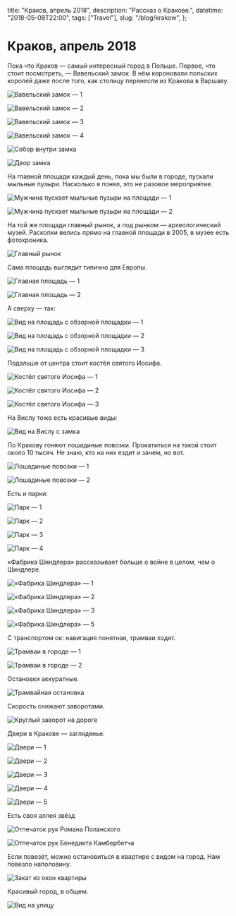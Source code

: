   title: "Краков, апрель 2018",
  description: "Рассказ о Кракове.",
  datetime: "2018-05-08T22:00",
  tags: ["Travel"],
  slug: "/blog/krakow",
};

# Краков, апрель 2018

Пока что Краков — самый интересный город в Польше. Первое, что стоит посмотреть, — Вавельский замок. В нём короновали польских королей даже после того, как столицу перенесли из Кракова в Варшаву.

![Вавельский замок — 1](/img/notes/travel/krakow/1.jpg)

![Вавельский замок — 2](/img/notes/travel/krakow/2.jpg)

![Вавельский замок — 3](/img/notes/travel/krakow/3.jpg)

![Вавельский замок — 4](/img/notes/travel/krakow/4.jpg)

![Собор внутри замка](/img/notes/travel/krakow/5.jpg)

![Двор замка](/img/notes/travel/krakow/6.jpg)

На главной площади каждый день, пока мы были в городе, пускали мыльные пузыри. Насколько я понял, это не разовое мероприятие.

![Мужчина пускает мыльные пузыри на площади — 1](/img/notes/travel/krakow/7.jpg)

![Мужчина пускает мыльные пузыри на площади — 2](/img/notes/travel/krakow/8.jpg)

На той же площади главный рынок, а под рынком — археологический музей. Раскопки велись прямо на главной площади в 2005, в музее есть фотохроника.

![Главный рынок](/img/notes/travel/krakow/9.jpg)

Сама площадь выглядит типично для Европы.

![Главная площадь — 1](/img/notes/travel/krakow/10.jpg)

![Главная площадь — 2](/img/notes/travel/krakow/11.jpg)

А сверху — так:

![Вид на площадь с обзорной площадки — 1](/img/notes/travel/krakow/12.jpg)

![Вид на площадь с обзорной площадки — 2](/img/notes/travel/krakow/13.jpg)

![Вид на площадь с обзорной площадки — 3](/img/notes/travel/krakow/14.jpg)

Подальше от центра стоит костёл святого Иосифа.

![Костёл святого Иосифа — 1](/img/notes/travel/krakow/15.jpg)

![Костёл святого Иосифа — 2](/img/notes/travel/krakow/16.jpg)

![Костёл святого Иосифа — 3](/img/notes/travel/krakow/17.jpg)

На Вислу тоже есть красивые виды:

![Вид на Вислу с замка](/img/notes/travel/krakow/18.jpg)

По Кракову гоняют лошадиные повозки. Прокатиться на такой стоит около 10 тысяч. Не знаю, кто на них ездит и зачем, но вот.

![Лошадиные повозки — 1](/img/notes/travel/krakow/19.jpg)

![Лошадиные повозки — 2](/img/notes/travel/krakow/20.jpg)

Есть и парки:

![Парк — 1](/img/notes/travel/krakow/21.jpg)

![Парк — 2](/img/notes/travel/krakow/22.jpg)

![Парк — 3](/img/notes/travel/krakow/23.jpg)

![Парк — 4](/img/notes/travel/krakow/24.jpg)

«Фабрика Шиндлера» рассказывает больше о войне в целом, чем о Шиндлере.

![«Фабрика Шиндлера» — 1](/img/notes/travel/krakow/25.jpg)

![«Фабрика Шиндлера» — 2](/img/notes/travel/krakow/26.jpg)

![«Фабрика Шиндлера» — 3](/img/notes/travel/krakow/27.jpg)

![«Фабрика Шиндлера» — 5](/img/notes/travel/krakow/29.jpg)

С транспортом ок: навигация понятная, трамваи ходят.

![Трамваи в городе — 1](/img/notes/travel/krakow/30.jpg)

![Трамваи в городе — 2](/img/notes/travel/krakow/31.jpg)

Остановки аккуратные.

![Трамвайная остановка](/img/notes/travel/krakow/32.jpg)

Скорость снижают заворотами.

![Круглый заворот на дороге](/img/notes/travel/krakow/33.jpg)

Двери в Кракове — загляденье.

![Двери — 1](/img/notes/travel/krakow/34.jpg)

![Двери — 2](/img/notes/travel/krakow/35.jpg)

![Двери — 3](/img/notes/travel/krakow/36.jpg)

![Двери — 4](/img/notes/travel/krakow/37.jpg)

![Двери — 5](/img/notes/travel/krakow/38.jpg)

Есть своя аллея звёзд

![Отпечаток рук Романа Поланского](/img/notes/travel/krakow/39.jpg)

![Отпечаток рук Бенедикта Камбербетча](/img/notes/travel/krakow/40.jpg)

Если повезёт, можно остановиться в квартире с видом на город. Нам повезло наполовину.

![Закат из окон квартиры](/img/notes/travel/krakow/41.jpg)

Красивый город, в общем.

![Вид на улицу](/img/notes/travel/krakow/42.jpg)
